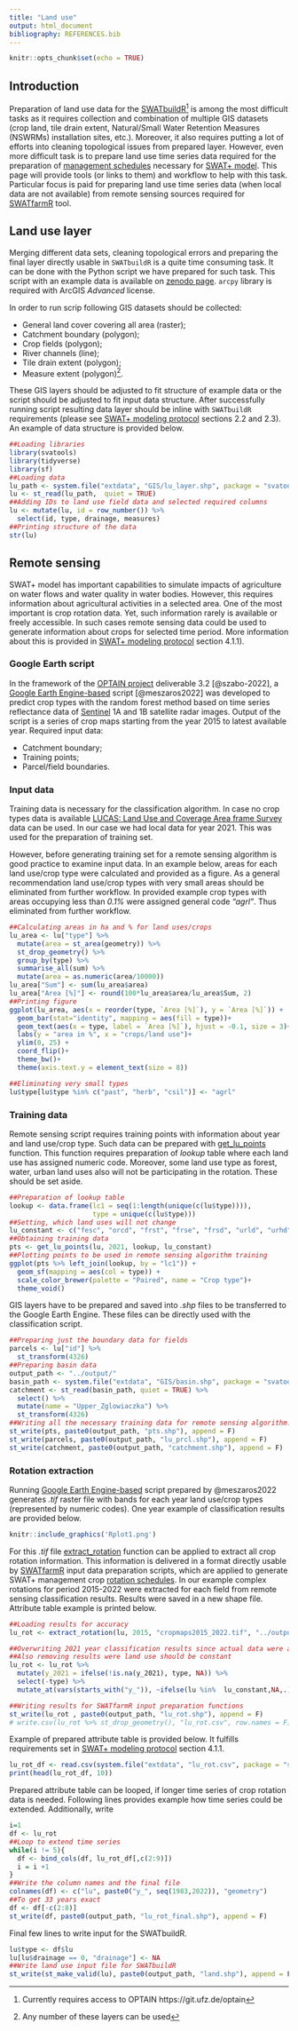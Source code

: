 ```yaml
---
title: "Land use"
output: html_document
bibliography: REFERENCES.bib
---
```


```r
knitr::opts_chunk$set(echo = TRUE)
```

## Introduction

Preparation of land use data for the [SWATbuildR](https://git.ufz.de/optain/wp4-integrated-assessment/swat/bildr_script)^[Currently requires access to OPTAIN https://git.ufz.de/optain] is among the most difficult tasks as it requires collection and combination of multiple GIS datasets (crop land, tile drain extent, Natural/Small Water Retention Measures (NSWRMs) installation sites, etc.). Moreover, it also requires putting a lot of efforts into cleaning topological issues from prepared layer. However, even more difficult task is to prepare land use time series data required for the preparation of [management schedules](https://swatplus.gitbook.io/docs/user/editor/inputs/land-use-management#management-schedules) necessary for [SWAT+ model](https://swat.tamu.edu/software/plus/). This page will provide tools (or links to them) and workflow to help with this task. Particular focus is paid for preparing land use time series data (when local data are not available) from remote sensing sources required for [SWATfarmR](http://chrisschuerz.github.io/SWATfarmR/) tool. 

## Land use layer

Merging different data sets, cleaning topological errors and preparing the final layer directly usable in `SWATbuildR` is a quite time consuming task. It can be done with the Python script we have prepared for such task. This script with an example data is available on [zenodo page](https://doi.org/10.5281/zenodo.7509101). `arcpy` library is required with ArcGIS *Advanced* license. 

In order to run scrip following GIS datasets should be collected:

- General land cover covering all area (raster);
- Catchment boundary (polygon);
- Crop fields (polygon);
- River channels (line);
- Tile drain extent (polygon);
- Measure extent (polygon)^[Any number of these layers can be used].

These GIS layers should be adjusted to fit structure of example data or the script should be adjusted to fit input data structure. After successfully running script resulting data layer should be inline with `SWATbuildR` requirements (please see [SWAT+ modeling protocol](https://doi.org/10.5281/zenodo.7463395) sections 2.2 and 2.3). An example of data structure is provided below.

```r
##Loading libraries
library(svatools)
library(tidyverse)
library(sf)
##Loading data
lu_path <- system.file("extdata", "GIS/lu_layer.shp", package = "svatools")
lu <- st_read(lu_path,  quiet = TRUE)
##Adding IDs to land use field data and selected required columns
lu <- mutate(lu, id = row_number()) %>% 
  select(id, type, drainage, measures)
##Printing structure of the data
str(lu)
```

## Remote sensing 

SWAT+ model has important capabilities to simulate impacts of agriculture on water flows and water quality in water bodies. However, this requires information about agricultural activities in a selected area. One of the most important is crop rotation data. Yet, such information rarely is available or freely accessible. In such cases remote sensing data could be used to generate information about crops for selected time period. More information about this is provided in [SWAT+ modeling protocol](https://doi.org/10.5281/zenodo.7463395) section 4.1.1). 

### Google Earth script

In the framework of the [OPTAIN project](https://www.optain.eu/) deliverable 3.2 [@szabo-2022], a [Google Earth Engine-based](https://code.earthengine.google.com/) script [@meszaros2022] was developed to predict crop types with the random forest method based on time series reflectance data of [Sentinel](https://sentinel.esa.int/web/sentinel/missions/sentinel-1) 1A and 1B satellite radar images. Output of the script is a series of crop maps starting from the year 2015 to latest available year. Required input data:

- Catchment boundary;
- Training points;
- Parcel/field boundaries.

### Input data

Training data is necessary for the classification algorithm. In case no crop types data is  available [LUCAS: Land Use and Coverage Area frame Survey](https://esdac.jrc.ec.europa.eu/projects/lucas) data can be used. In our case we had local data for year 2021. This was used for the preparation of training set. 

However, before generating training set for a remote sensing algorithm is good practice to examine input data. In an example below, areas for each land use/crop type were calculated and provided as a figure. As a general recommendation land use/crop types with very small areas should be eliminated from further workflow. In provided example crop types with areas occupying less than *0.1%* were assigned general code *"agrl"*. Thus eliminated from further workflow. 

```r
##Calculating areas in ha and % for land uses/crops
lu_area <- lu["type"] %>% 
  mutate(area = st_area(geometry)) %>% 
  st_drop_geometry() %>%
  group_by(type) %>%
  summarise_all(sum) %>%
  mutate(area = as.numeric(area/10000)) 
lu_area["Sum"] <- sum(lu_area$area)
lu_area["Area [%]"] <- round(100*lu_area$area/lu_area$Sum, 2)
##Printing figure
ggplot(lu_area, aes(x = reorder(type, `Area [%]`), y = `Area [%]`)) +
  geom_bar(stat="identity", mapping = aes(fill = type))+
  geom_text(aes(x = type, label = `Area [%]`), hjust = -0.1, size = 3)+
  labs(y = "area in %", x = "crops/land use")+
  ylim(0, 25) +
  coord_flip()+
  theme_bw()+
  theme(axis.text.y = element_text(size = 8))

##Eliminating very small types
lu$type[lu$type %in% c("past", "herb", "csil")] <- "agrl"
```
### Training data

Remote sensing script requires training points with information about year and land use/crop type. Such data can be prepared with [get_lu_points](../reference/get_lu_points.html) function. This function requires preparation of *lookup* table where each land use has assigned numeric code. Moreover, some land use type as forest, water, urban land uses also will not be participating in the rotation. These should be set aside. 

```r
##Preparation of lookup table
lookup <- data.frame(lc1 = seq(1:length(unique(c(lu$type)))),
                     type = unique(c(lu$type)))
##Setting, which land uses will not change 
lu_constant <- c("fesc", "orcd", "frst", "frse", "frsd", "urld", "urhd", "wetl", "watr", "agrl")
##Obtaining training data
pts <- get_lu_points(lu, 2021, lookup, lu_constant)
##Plotting points to be used in remote sensing algorithm training 
ggplot(pts %>% left_join(lookup, by = "lc1")) + 
  geom_sf(mapping = aes(col = type)) +
  scale_color_brewer(palette = "Paired", name = "Crop type")+
  theme_void()
```

GIS layers have to be prepared and saved into *.shp* files to be transferred to the Google Earth Engine. These files can be directly used with the classification script.

```r
##Preparing just the boundary data for fields
parcels <- lu["id"] %>% 
  st_transform(4326)
##Preparing basin data 
output_path <- "../output/"
basin_path <- system.file("extdata", "GIS/basin.shp", package = "svatools")
catchment <- st_read(basin_path, quiet = TRUE) %>% 
  select() %>% 
  mutate(name = "Upper_Zglowiaczka") %>% 
  st_transform(4326)
##Writing all the necessary training data for remote sensing algorithm.
st_write(pts, paste0(output_path, "pts.shp"), append = F)
st_write(parcels, paste0(output_path, "lu_prcl.shp"), append = F)
st_write(catchment, paste0(output_path, "catchment.shp"), append = F)
```

### Rotation extraction

Running [Google Earth Engine-based](https://code.earthengine.google.com/) script prepared by @meszaros2022 generates *.tif* raster file with bands for each year land use/crop types (represented by numeric codes). One year example of classification results are provided below. 

```r
knitr::include_graphics('Rplot1.png')
```

For this *.tif* file [extract_rotation](../reference/extract_rotation.html) function can be applied to extract all crop rotation information. This information is delivered in a format directly usable by [SWATfarmR](http://chrisschuerz.github.io/SWATfarmR/) input data preparation scripts, which are applied to generate SWAT+ management crop [rotation schedules](https://swatplus.gitbook.io/docs/user/editor/inputs/land-use-management#management-schedules). In our example complex rotations for period 2015-2022 were extracted for each field from remote sensing classification results. Results were saved in a new shape file. Attribute table example is printed below.

```r
##Loading results for accuracy
lu_rot <- extract_rotation(lu, 2015, "cropmaps2015_2022.tif", "../output/", lookup, lu_constant)

##Overwriting 2021 year classification results since actual data were available. 
##Also removing results were land use should be constant
lu_rot <- lu_rot %>% 
  mutate(y_2021 = ifelse(!is.na(y_2021), type, NA)) %>% 
  select(-type) %>% 
  mutate_at(vars(starts_with("y_")), ~ifelse(lu %in%  lu_constant,NA,.))

##Writing results for SWATfarmR input preparation functions
st_write(lu_rot , paste0(output_path, "lu_rot.shp"), append = F)
# write.csv(lu_rot %>% st_drop_geometry(), "lu_rot.csv", row.names = F)
```

Example of prepared attribute table is provided below. It fulfills requirements set in [SWAT+ modeling protocol](https://doi.org/10.5281/zenodo.7463395) section 4.1.1. 

```r
lu_rot_df <- read.csv(system.file("extdata", "lu_rot.csv", package = "svatools"))
print(head(lu_rot_df, 10))
```

Prepared attribute table can be looped, if longer time series of crop rotation data is needed. Following lines provides example how time series could be extended. Additionally, write 

```r
i=1
df <- lu_rot
##Loop to extend time series
while(i != 5){
  df <- bind_cols(df, lu_rot_df[,c(2:9)])
  i = i +1
}
##Write the column names and the final file
colnames(df) <- c("lu", paste0("y_", seq(1983,2022)), "geometry")
##To get 33 years exact
df <- df[-c(2:8)]
st_write(df, paste0(output_path, "lu_rot_final.shp"), append = F)
```

Final few lines to write input for the SWATbuildR.  

```r
lu$type <- df$lu
lu[lu$drainage == 0, "drainage"] <- NA
##Write land use input file for SWATbuildR
st_write(st_make_valid(lu), paste0(output_path, "land.shp"), append = F)
```

